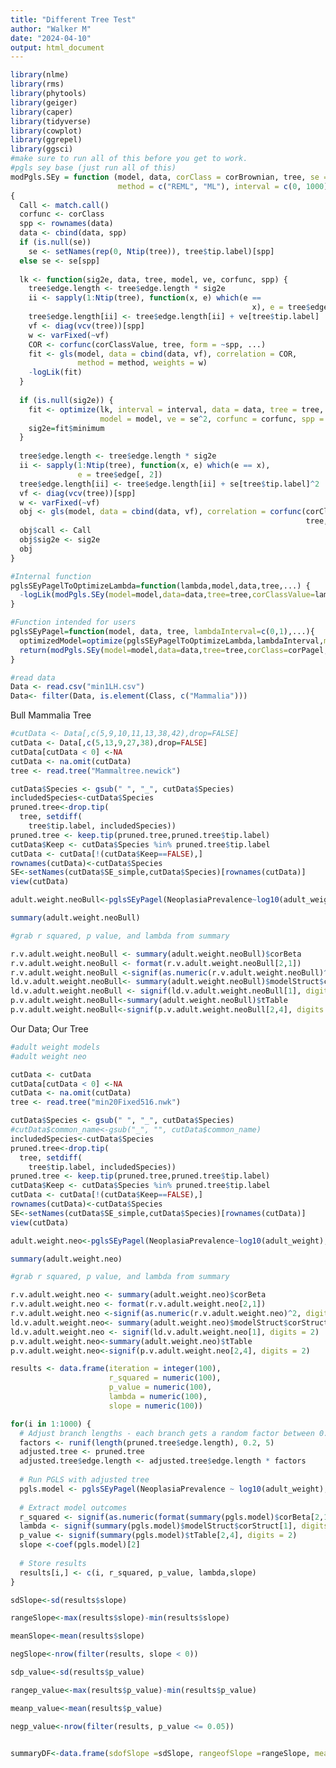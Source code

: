 ```yaml
---
title: "Different Tree Test"
author: "Walker M"
date: "2024-04-10"
output: html_document
---
```


```r
library(nlme)
library(rms)
library(phytools)
library(geiger)
library(caper)
library(tidyverse)
library(cowplot)
library(ggrepel)
library(ggsci)
#make sure to run all of this before you get to work.
#pgls sey base (just run all of this)
modPgls.SEy = function (model, data, corClass = corBrownian, tree, se = NULL, 
                        method = c("REML", "ML"), interval = c(0, 1000), corClassValue=1, sig2e=NULL, ...) 
{
  Call <- match.call()
  corfunc <- corClass
  spp <- rownames(data)
  data <- cbind(data, spp)
  if (is.null(se)) 
    se <- setNames(rep(0, Ntip(tree)), tree$tip.label)[spp]
  else se <- se[spp]
  
  lk <- function(sig2e, data, tree, model, ve, corfunc, spp) {
    tree$edge.length <- tree$edge.length * sig2e
    ii <- sapply(1:Ntip(tree), function(x, e) which(e == 
                                                      x), e = tree$edge[, 2])
    tree$edge.length[ii] <- tree$edge.length[ii] + ve[tree$tip.label]
    vf <- diag(vcv(tree))[spp]
    w <- varFixed(~vf)
    COR <- corfunc(corClassValue, tree, form = ~spp, ...)
    fit <- gls(model, data = cbind(data, vf), correlation = COR, 
               method = method, weights = w)
    -logLik(fit)
  }
  
  if (is.null(sig2e)) {
    fit <- optimize(lk, interval = interval, data = data, tree = tree, 
                    model = model, ve = se^2, corfunc = corfunc, spp = spp)
    sig2e=fit$minimum
  }
  
  tree$edge.length <- tree$edge.length * sig2e
  ii <- sapply(1:Ntip(tree), function(x, e) which(e == x), 
               e = tree$edge[, 2])
  tree$edge.length[ii] <- tree$edge.length[ii] + se[tree$tip.label]^2
  vf <- diag(vcv(tree))[spp]
  w <- varFixed(~vf)
  obj <- gls(model, data = cbind(data, vf), correlation = corfunc(corClassValue, 
                                                                  tree, form = ~spp, ...), weights = w, method = method)
  obj$call <- Call
  obj$sig2e <- sig2e
  obj
}

#Internal function
pglsSEyPagelToOptimizeLambda=function(lambda,model,data,tree,...) {
  -logLik(modPgls.SEy(model=model,data=data,tree=tree,corClassValue=lambda,corClass=corPagel,fixed=T,...)) #Returns -logLikelihood of the pgls.SEy model with lambda fixed to the value of the lambda argument. sig2e will be optimized within modPgls.SEy unless given as an argument here
}

#Function intended for users
pglsSEyPagel=function(model, data, tree, lambdaInterval=c(0,1),...){
  optimizedModel=optimize(pglsSEyPagelToOptimizeLambda,lambdaInterval,model=model,data=data,tree=tree,...) #Optimizes lambda in the lambdaInterval using the pglsSEyPagelToOptimizeLambda function
  return(modPgls.SEy(model=model,data=data,tree=tree,corClass=corPagel,fixed=T,corClassValue=optimizedModel$minimum,...)) #Returns the final model fit
}

```


```r
#read data
Data <- read.csv("min1LH.csv")
Data<- filter(Data, is.element(Class, c("Mammalia")))

```


Bull Mammalia Tree
```r
#cutData <- Data[,c(5,9,10,11,13,38,42),drop=FALSE] 
cutData <- Data[,c(5,13,9,27,38),drop=FALSE] 
cutData[cutData < 0] <-NA
cutData <- na.omit(cutData)
tree <- read.tree("Mammaltree.newick")

cutData$Species <- gsub(" ", "_", cutData$Species) 
includedSpecies<-cutData$Species
pruned.tree<-drop.tip(
  tree, setdiff(
    tree$tip.label, includedSpecies))
pruned.tree <- keep.tip(pruned.tree,pruned.tree$tip.label)
cutData$Keep <- cutData$Species %in% pruned.tree$tip.label
cutData <- cutData[!(cutData$Keep==FALSE),]
rownames(cutData)<-cutData$Species
SE<-setNames(cutData$SE_simple,cutData$Species)[rownames(cutData)]
view(cutData)

adult.weight.neoBull<-pglsSEyPagel(NeoplasiaPrevalence~log10(adult_weight),data=cutData,tree=pruned.tree,se=SE,method = "ML")

summary(adult.weight.neoBull) 

#grab r squared, p value, and lambda from summary 

r.v.adult.weight.neoBull <- summary(adult.weight.neoBull)$corBeta
r.v.adult.weight.neoBull <- format(r.v.adult.weight.neoBull[2,1])
r.v.adult.weight.neoBull <-signif(as.numeric(r.v.adult.weight.neoBull)^2, digits= 2)
ld.v.adult.weight.neoBull<- summary(adult.weight.neoBull)$modelStruct$corStruct
ld.v.adult.weight.neoBull <- signif(ld.v.adult.weight.neoBull[1], digits = 2)
p.v.adult.weight.neoBull<-summary(adult.weight.neoBull)$tTable
p.v.adult.weight.neoBull<-signif(p.v.adult.weight.neoBull[2,4], digits = 2)
```

Our Data; Our Tree
```r

#adult weight models
#adult weight neo

cutData <- cutData
cutData[cutData < 0] <-NA
cutData <- na.omit(cutData)
tree <- read.tree("min20Fixed516.nwk")

cutData$Species <- gsub(" ", "_", cutData$Species) 
#cutData$common_name<-gsub("_", "", cutData$common_name)
includedSpecies<-cutData$Species
pruned.tree<-drop.tip(
  tree, setdiff(
    tree$tip.label, includedSpecies))
pruned.tree <- keep.tip(pruned.tree,pruned.tree$tip.label)
cutData$Keep <- cutData$Species %in% pruned.tree$tip.label
cutData <- cutData[!(cutData$Keep==FALSE),]
rownames(cutData)<-cutData$Species
SE<-setNames(cutData$SE_simple,cutData$Species)[rownames(cutData)]
view(cutData)

adult.weight.neo<-pglsSEyPagel(NeoplasiaPrevalence~log10(adult_weight),data=cutData,tree=pruned.tree,se=SE,method = "ML")

summary(adult.weight.neo) 

#grab r squared, p value, and lambda from summary 

r.v.adult.weight.neo <- summary(adult.weight.neo)$corBeta
r.v.adult.weight.neo <- format(r.v.adult.weight.neo[2,1])
r.v.adult.weight.neo <-signif(as.numeric(r.v.adult.weight.neo)^2, digits= 2)
ld.v.adult.weight.neo<- summary(adult.weight.neo)$modelStruct$corStruct
ld.v.adult.weight.neo <- signif(ld.v.adult.weight.neo[1], digits = 2)
p.v.adult.weight.neo<-summary(adult.weight.neo)$tTable
p.v.adult.weight.neo<-signif(p.v.adult.weight.neo[2,4], digits = 2)

```

```r
results <- data.frame(iteration = integer(100),
                      r_squared = numeric(100),
                      p_value = numeric(100),
                      lambda = numeric(100),
                      slope = numeric(100))

for(i in 1:1000) {
  # Adjust branch lengths - each branch gets a random factor between 0.5 and 1.5
  factors <- runif(length(pruned.tree$edge.length), 0.2, 5)
  adjusted.tree <- pruned.tree
  adjusted.tree$edge.length <- adjusted.tree$edge.length * factors
  
  # Run PGLS with adjusted tree
  pgls.model <- pglsSEyPagel(NeoplasiaPrevalence ~ log10(adult_weight), data = cutData, tree = adjusted.tree, se = SE, method = "ML")
  
  # Extract model outcomes
  r_squared <- signif(as.numeric(format(summary(pgls.model)$corBeta[2,1]))^2, digits= 2)
  lambda <- signif(summary(pgls.model)$modelStruct$corStruct[1], digits = 2)
  p_value <- signif(summary(pgls.model)$tTable[2,4], digits = 2)
  slope <-coef(pgls.model)[2]
  
  # Store results
  results[i,] <- c(i, r_squared, p_value, lambda,slope)
}

sdSlope<-sd(results$slope)

rangeSlope<-max(results$slope)-min(results$slope)

meanSlope<-mean(results$slope)

negSlope<-nrow(filter(results, slope < 0))

sdp_value<-sd(results$p_value)

rangep_value<-max(results$p_value)-min(results$p_value)

meanp_value<-mean(results$p_value)

negp_value<-nrow(filter(results, p_value <= 0.05))


summaryDF<-data.frame(sdofSlope =sdSlope, rangeofSlope =rangeSlope, meanofSlope = meanSlope, numSlopeNeg = negSlope, sdPvalue= sdp_value, pvalRange= rangep_value, pval_mean = meanp_value, signifP= negp_value )



```


